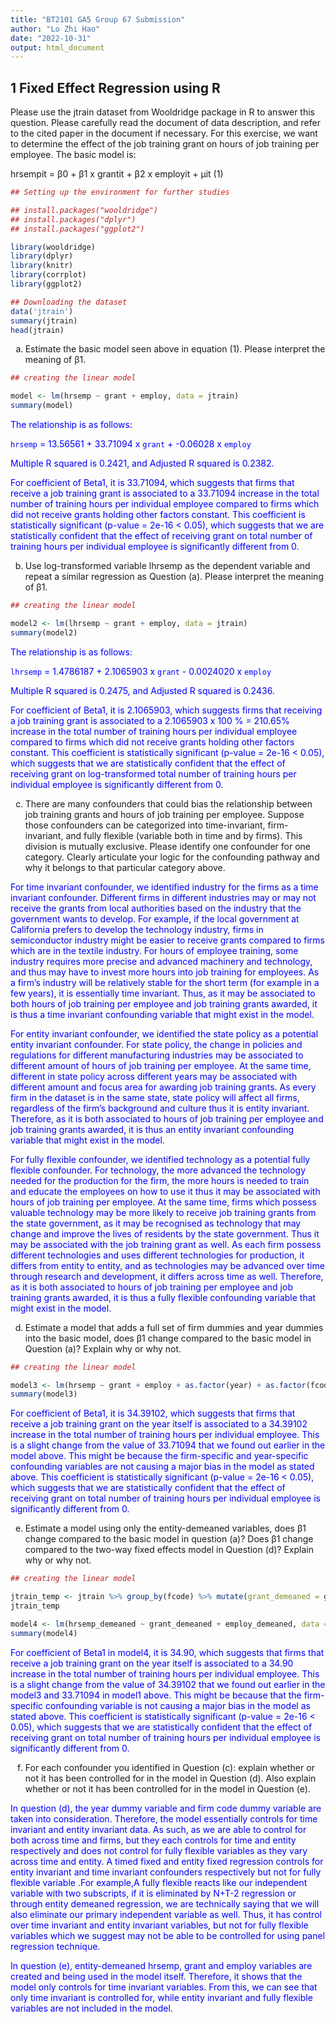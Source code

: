---
title: "BT2101 GA5 Group 67 Submission"
author: "Lo Zhi Hao"
date: "2022-10-31"
output: html_document
---
## 1 Fixed Effect Regression using R

Please use the jtrain dataset from Wooldridge package in R to answer this question. Please carefully read
the document of data description, and refer to the cited paper in the document if necessary.
For this exercise, we want to determine the effect of the job training grant on hours of job
training per employee. The basic model is:

hrsempit = β0 + β1 x grantit + β2 x employit + µit (1)

```{r Set up the environment, results = FALSE, warning = FALSE, , message=FALSE}
## Setting up the environment for further studies 

## install.packages("wooldridge")
## install.packages("dplyr")
## install.packages("ggplot2")

library(wooldridge)
library(dplyr)
library(knitr)
library(corrplot)
library(ggplot2)

## Downloading the dataset
data('jtrain')
summary(jtrain)
head(jtrain)

```

(a) Estimate the basic model seen above in equation (1). Please interpret the meaning of β1.

```{r 1a}
## creating the linear model

model <- lm(hrsemp ~ grant + employ, data = jtrain)
summary(model)

```

<span style="color: blue;"> The relationship is as follows: </span>

<span style="color: blue;"> `hrsemp` = 13.56561 +  33.71094 x `grant` + -0.06028 x `employ`</span>

<span style="color: blue;"> Multiple R squared is 0.2421, and Adjusted R squared is 0.2382. </span>

<span style="color: blue;"> For coefficient of Beta1, it is 33.71094, which suggests that firms that receive a job training grant is associated to a 33.71094 increase in the total number of training hours per individual employee compared to firms which did not receive grants holding other factors constant. This coefficient is statistically significant (p-value = 2e-16 < 0.05), which suggests that we are statistically confident that the effect of receiving grant on total number of training hours per individual employee is significantly different from 0. </span>

(b) Use log-transformed variable lhrsemp as the dependent variable and repeat a similar regression as
Question (a). Please interpret the meaning of β1.

```{r 1b}
## creating the linear model

model2 <- lm(lhrsemp ~ grant + employ, data = jtrain)
summary(model2)

```

<span style="color: blue;"> The relationship is as follows: </span>

<span style="color: blue;"> `lhrsemp` = 1.4786187 +  2.1065903 x `grant` - 0.0024020  x `employ`</span>

<span style="color: blue;"> Multiple R squared is 0.2475, and Adjusted R squared is 0.2436. </span>

<span style="color: blue;"> For coefficient of Beta1, it is 2.1065903, which suggests firms that receiving a job training grant is associated to a 2.1065903 x 100 % = 210.65% increase in the total number of training hours per individual employee compared to firms which did not receive grants holding other factors constant. This coefficient is statistically significant (p-value = 2e-16 < 0.05), which suggests that we are statistically confident that the effect of receiving grant on log-transformed total number of training hours per individual employee is significantly different from 0. </span>

(c) There are many confounders that could bias the relationship between job training grants and hours
of job training per employee. Suppose those confounders can be categorized into time-invariant,
firm-invariant, and fully flexible (variable both in time and by firms). This division is mutually
exclusive. Please identify one confounder for one category. Clearly articulate your logic for the
confounding pathway and why it belongs to that particular category above.

<span style="color: blue;"> For time invariant confounder, we identified industry for the firms as a time invariant confounder. Different firms in different industries may or may not receive the grants from local authorities based on the industry that the government wants to develop. For example, if the local government at California prefers to develop the technology industry, firms in semiconductor industry might be easier to receive grants compared to firms which are in the textile industry. For hours of employee training, some industry requires more precise and advanced machinery and technology, and thus may have to invest more hours into job training for employees. As a firm's industry will be relatively stable for the short term (for example in a few years), it is essentially time invariant. Thus, as it may be associated to both hours of job training per employee and job training grants awarded, it is thus a time invariant confounding variable that might exist in the model. </span>

<span style="color: blue;"> For entity invariant confounder, we identified the state policy as a potential entity invariant confounder. For state policy, the change in policies and regulations for different manufacturing industries may be associated to different amount of hours of job training per employee. At the same time, different in state policy across different years may be associated with different amount and focus area for awarding job training grants. As every firm in the dataset is in the same state, state policy will affect all firms, regardless of the firm's background and culture thus it is entity invariant. Therefore, as it is both associated to hours of job training per employee and job training grants awarded, it is thus an entity invariant confounding variable that might exist in the model.</span>

<span style="color: blue;"> For fully flexible confounder, we identified technology as a potential fully flexible confounder. For technology, the more advanced the technology needed for the production for the firm, the more hours is needed to train and educate the employees on how to use it thus it may be associated with hours of job training per employee. At the same time, firms which possess valuable technology may be more likely to receive job training grants from the state government, as it may be recognised as technology that may change and improve the lives of residents by the state government. Thus it may be associated with the job training grant as well. As each firm possess different technologies and uses different technologies for production, it differs from entity to entity, and as technologies may be advanced over time through research and development, it differs across time as well. Therefore, as it is both associated to hours of job training per employee and job training grants awarded, it is thus a fully flexible confounding variable that might exist in the model. </span>

(d) Estimate a model that adds a full set of firm dummies and year dummies into the basic model, does
β1 change compared to the basic model in Question (a)? Explain why or why not.

```{r 1d}
## creating the linear model

model3 <- lm(hrsemp ~ grant + employ + as.factor(year) + as.factor(fcode), data = jtrain)
summary(model3)

```

<span style="color: blue;"> For coefficient of Beta1, it is 34.39102, which suggests that firms that receive a job training grant on the year itself is associated to a 34.39102 increase in the total number of training hours per individual employee. This is a slight change from the value of 33.71094 that we found out earlier in the model above. This might be because the firm-specific and year-specific confounding variables are not causing a major bias in the model as stated above. This coefficient is statistically significant (p-value = 2e-16 < 0.05), which suggests that we are statistically confident that the effect of receiving grant on total number of training hours per individual employee is significantly different from 0. </span>

(e) Estimate a model using only the entity-demeaned variables, does β1 change compared to the basic
model in question (a)? Does β1 change compared to the two-way fixed effects model in Question
(d)? Explain why or why not.

```{r 1e}
## creating the linear model

jtrain_temp <- jtrain %>% group_by(fcode) %>% mutate(grant_demeaned = grant - mean(grant)) %>% mutate(employ_demeaned = employ - mean(employ)) %>% mutate(hrsemp_demeaned = hrsemp - mean(hrsemp))
jtrain_temp

model4 <- lm(hrsemp_demeaned ~ grant_demeaned + employ_demeaned, data = jtrain_temp)
summary(model4)

```

<span style="color: blue;"> For coefficient of Beta1 in model4, it is 34.90, which suggests that firms that receive a job training grant on the year itself is associated to a 34.90 increase in the total number of training hours per individual employee. This is a slight change from the value of 34.39102 that we found out earlier in the model3 and 33.71094 in model1 above. This might be because that the firm-specific confounding variable is not causing a major bias in the model as stated above. This coefficient is statistically significant (p-value = 2e-16 < 0.05), which suggests that we are statistically confident that the effect of receiving grant on total number of training hours per individual employee is significantly different from 0. </span>

(f) For each confounder you identified in Question (c): explain whether or not it has been controlled
for in the model in Question (d). Also explain whether or not it has been controlled for in the
model in Question (e).

<span style="color: blue;"> In question (d), the year dummy variable and firm code dummy variable are taken into consideration. Therefore, the model essentially controls for time invariant and entity invariant data. As such, as we are able to control for both across time and firms, but they each controls for time and entity respectively and does not control for fully flexible variables as they vary across time and entity. A timed fixed and entity fixed regression controls for entity invariant and time invariant confounders respectively but not for fully flexible variable .For example,A fully flexible reacts like our independent variable with two subscripts, if it is eliminated by N+T-2 regression or through entity demeaned regression, we are technically saying that we will also eliminate our primary independent variable as well. Thus, it has control over time invariant and entity invariant variables, but not for fully flexible variables which we suggest may not be able to be controlled for using panel regression technique. </span>

<span style="color: blue;"> In question (e), entity-demeaned hrsemp, grant and employ variables are created and being used in the model itself. Therefore, it shows that the model only controls for time invariant variables. From this, we can see that only time invariant is controlled for, while entity invariant and fully flexible variables are not included in the model. </span>
